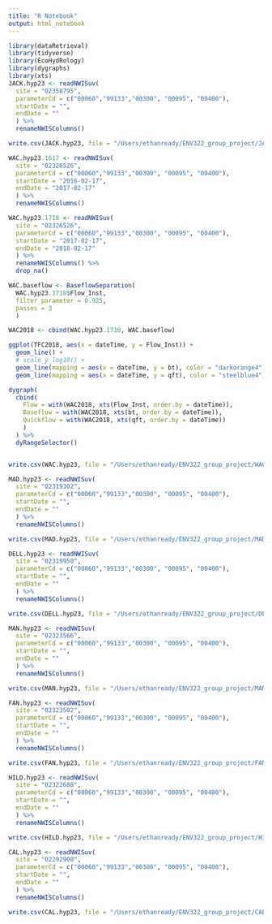 ```yaml
---
title: "R Notebook"
output: html_notebook
---
```

```r
library(dataRetrieval)
library(tidyverse)
library(EcoHydRology)
library(dygraphs)
library(xts)
JACK.hyp23 <- readNWISuv( 
  site = "02358795", 
  parameterCd = c("00060","99133","00300", "00095", "00400"),
  startDate = "", 
  endDate = ""
  ) %>% 
  renameNWISColumns()

write.csv(JACK.hyp23, file = "/Users/ethanready/ENV322_group_project/JACKhyp23.csv")

WAC.hyp23.1617 <- readNWISuv( 
  site = "02326526", 
  parameterCd = c("00060","99133","00300", "00095", "00400"),
  startDate = "2016-02-17", 
  endDate = "2017-02-17"
  ) %>% 
  renameNWISColumns()

WAC.hyp23.1718 <- readNWISuv( 
  site = "02326526", 
  parameterCd = c("00060","99133","00300", "00095", "00400"),
  startDate = "2017-02-17", 
  endDate = "2018-02-17"
  ) %>% 
  renameNWISColumns() %>%
  drop_na()

WAC.baseflow <- BaseflowSeparation(
  WAC.hyp23.1718$Flow_Inst, 
  filter_parameter = 0.925, 
  passes = 3
  )

WAC2018 <- cbind(WAC.hyp23.1718, WAC.baseflow)

ggplot(TFC2018, aes(x = dateTime, y = Flow_Inst)) + 
  geom_line() +
  # scale_y_log10() +
  geom_line(mapping = aes(x = dateTime, y = bt), color = "darkorange4") +
  geom_line(mapping = aes(x = dateTime, y = qft), color = "steelblue4")

dygraph(
  cbind(
    Flow = with(WAC2018, xts(Flow_Inst, order.by = dateTime)), 
    Baseflow = with(WAC2018, xts(bt, order.by = dateTime)), 
    Quickflow = with(WAC2018, xts(qft, order.by = dateTime))
    )
  ) %>% 
  dyRangeSelector()


write.csv(WAC.hyp23, file = "/Users/ethanready/ENV322_group_project/WAChyp23.csv")

MAD.hyp23 <- readNWISuv( 
  site = "02319302", 
  parameterCd = c("00060","99133","00300", "00095", "00400"),
  startDate = "", 
  endDate = ""
  ) %>% 
  renameNWISColumns()

write.csv(MAD.hyp23, file = "/Users/ethanready/ENV322_group_project/MADhyp23.csv")

DELL.hyp23 <- readNWISuv( 
  site = "02319950", 
  parameterCd = c("00060","99133","00300", "00095", "00400"),
  startDate = "", 
  endDate = ""
  ) %>% 
  renameNWISColumns()

write.csv(DELL.hyp23, file = "/Users/ethanready/ENV322_group_project/DELLhyp23.csv")

MAN.hyp23 <- readNWISuv( 
  site = "02323566", 
  parameterCd = c("00060","99133","00300", "00095", "00400"),
  startDate = "", 
  endDate = ""
  ) %>% 
  renameNWISColumns()

write.csv(MAN.hyp23, file = "/Users/ethanready/ENV322_group_project/MANhyp23.csv")

FAN.hyp23 <- readNWISuv( 
  site = "02323502", 
  parameterCd = c("00060","99133","00300", "00095", "00400"),
  startDate = "", 
  endDate = ""
  ) %>% 
  renameNWISColumns()

write.csv(FAN.hyp23, file = "/Users/ethanready/ENV322_group_project/FANhyp23.csv")

HILD.hyp23 <- readNWISuv( 
  site = "02322688", 
  parameterCd = c("00060","99133","00300", "00095", "00400"),
  startDate = "", 
  endDate = ""
  ) %>% 
  renameNWISColumns()

write.csv(HILD.hyp23, file = "/Users/ethanready/ENV322_group_project/HILDhyp23.csv")

CAL.hyp23 <- readNWISuv( 
  site = "02292900", 
  parameterCd = c("00060","99133","00300", "00095", "00400"),
  startDate = "", 
  endDate = ""
  ) %>% 
  renameNWISColumns()

write.csv(CAL.hyp23, file = "/Users/ethanready/ENV322_group_project/CALhyp23.csv")


```

